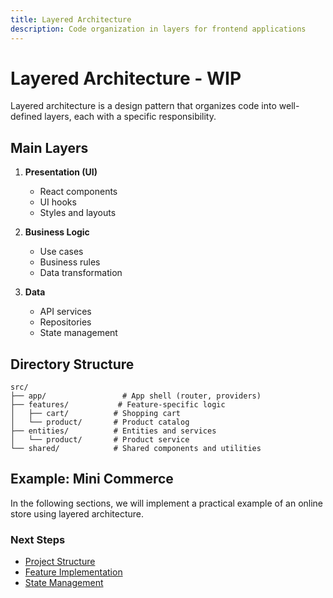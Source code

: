 ```yaml
---
title: Layered Architecture
description: Code organization in layers for frontend applications
---
```


# Layered Architecture - WIP

Layered architecture is a design pattern that organizes code into well-defined layers, each with a specific responsibility.

## Main Layers

1. **Presentation (UI)**
   - React components
   - UI hooks
   - Styles and layouts

2. **Business Logic**
   - Use cases
   - Business rules
   - Data transformation

3. **Data**
   - API services
   - Repositories
   - State management

## Directory Structure

```
src/
├── app/                 # App shell (router, providers)
├── features/           # Feature-specific logic
│   ├── cart/          # Shopping cart
│   └── product/       # Product catalog
├── entities/          # Entities and services
│   └── product/       # Product service
└── shared/            # Shared components and utilities
```

## Example: Mini Commerce

In the following sections, we will implement a practical example of an online store using layered architecture.

### Next Steps

- [Project Structure](/guides/examples/mini-commerce/structure)
- [Feature Implementation](/guides/examples/mini-commerce/features)
- [State Management](/guides/examples/mini-commerce/state) 